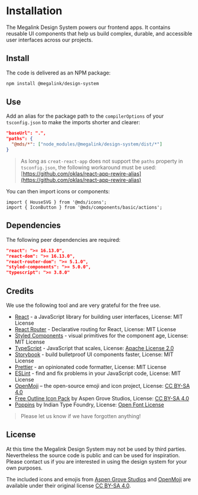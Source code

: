<Meta title="Foundation/Installation" />

# Installation

The Megalink Design System powers our frontend apps. It contains reusable UI components that help us build complex, durable, and accessible user interfaces across our projects.

## Install

The code is delivered as an NPM package:

```bash
npm install @megalink/design-system
```

## Use

Add an alias for the package path to the `compilerOptions` of your `tsconfig.json` to make the imports shorter and clearer:

```json
"baseUrl": ".",
"paths": {
  "@mds/*": ["node_modules/@megalink/design-system/dist/*"]
}
```

> As long as `creat-react-app` does not support the `paths` property in `tsconfig.json`, the following workaround must be used: [https://github.com/oklas/react-app-rewire-alias](https://github.com/oklas/react-app-rewire-alias)

You can then import icons or components:

```tsx
import { HouseSVG } from '@mds/icons';
import { IconButton } from '@mds/components/basic/actions';
```

## Dependencies

The following peer dependencies are required:

```json
"react": ">= 16.13.0",
"react-dom": ">= 16.13.0",
"react-router-dom": ">= 5.1.0",
"styled-components": ">= 5.0.0",
"typescript": ">= 3.8.0"
```

## Credits

We use the following tool and are very grateful for the free use.

- [React](https://reactjs.org/) - a JavaScript library for building user interfaces, License: MIT License
- [React Router](https://reacttraining.com/react-router/) - Declarative routing for React, License: MIT License
- [Styled Components](https://styled-components.com/) - visual primitives for the component age, License: MIT License
- [TypeScript](https://styled-components.com/) - JavaScript that scales, License: [Apache License 2.0](https://www.apache.org/licenses/LICENSE-2.0)
- [Storybook](https://storybook.js.org/) - build bulletproof UI components faster, License: MIT License
- [Prettier](https://prettier.io/) - an opinionated code formatter, License: MIT License
- [ESLint](https://eslint.org/) - find and fix problems in your JavaScript code, License: MIT License
- [OpenMoji](https://openmoji.org/) – the open-source emoji and icon project, License: [CC BY-SA 4.0](https://creativecommons.org/licenses/by-sa/4.0/)
- [Free Outline Icon Pack](https://aspengrovestudios.com/product/free-outline-icon-pack/) by Aspen Grove Studios, License: [CC BY-SA 4.0](https://creativecommons.org/licenses/by-sa/4.0/)
- [Poppins](https://www.indiantypefoundry.com/fonts/poppins/) by Indian Type Foundry, License: [Open Font License](https://scripts.sil.org/cms/scripts/page.php?site_id=nrsi&id=OFL)

> Please let us know if we have forgotten anything!

## License

At this time the Megalink Design System may not be used by third parties. Nevertheless the source code is public and can be used for inspiration. Please contact us if you are interested in using the design system for your own purposes.

The included icons and emojis from [Aspen Grove Studios](https://aspengrovestudios.com) and [OpenMoji](https://openmoji.org/) are available under their original license [CC BY-SA 4.0](https://creativecommons.org/licenses/by-sa/4.0/).
